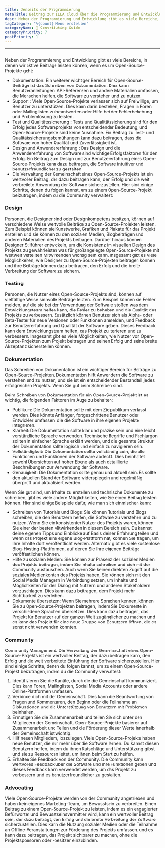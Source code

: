 ```yaml
---
title: Jenseits der Programmierung
metaTitle: Beitrag zur ILLA Cloud über die Programmierung und Entwicklung hinaus
desc: Neben der Programmierung und Entwicklung gibt es viele Bereiche, in denen wir aktiv zur ILLA Cloud beitragen können
tagCategory: "%{count} Menü erstellen"
categoryName: 📎 Contributing Guide
categoryPriority: 7
postPriority: 1
---
```


* * *

## <Heading hidden>Jenseits der Codierung</Heading>

Neben der Programmierung und Entwicklung gibt es viele Bereiche, in denen wir aktive Beiträge leisten können, wenn es um Open-Source-Projekte geht:

-   Dokumentation: Ein weiterer wichtiger Bereich für Open-Source-Beiträge ist das Schreiben von Dokumentation. Dies kann Benutzeranleitungen, API-Referenzen und andere Materialien umfassen, die Menschen helfen, die Software zu verstehen und zu nutzen.
-   Support : Viele Open-Source-Projekte verlassen sich auf Freiwillige, um Benutzer zu unterstützen. Dies kann darin bestehen, Fragen in Foren oder Mailinglisten zu beantworten oder Hilfe bei der Fehlerbehebung und Problemlösung zu leisten.
-   Test und Qualitätssicherung : Tests und Qualitätssicherung sind für den Erfolg jedes Softwareprojekts von entscheidender Bedeutung, und Open-Source-Projekte sind keine Ausnahme. Ein Beitrag zu Test- und Qualitätssicherungsbemühungen kann dazu beitragen, dass die Software von hoher Qualität und Zuverlässigkeit ist.
-   Design und Anwendererfahrung : Das Design und die Anwendererfahrung von Software sind wichtige Erfolgsfaktoren für den Erfolg. Ein Beitrag zum Design und zur Benutzererfahrung eines Open-Source-Projekts kann dazu beitragen, die Software intuitiver und benutzerfreundlicher zu gestalten.
-   Die Verwaltung der Gemeinschaft eines Open-Source-Projekts ist ein wertvoller Beitrag, der dazu beitragen kann, den Erfolg und die weit verbreitete Anwendung der Software sicherzustellen. Hier sind einige Schritte, denen du folgen kannst, um zu einem Open-Source-Projekt beizutragen, indem du die Community verwaltest:

### [](https://www.illacloud.com/zh-CN/blog/opensource-for-non-developers#design)Design

Personen, die Designer sind oder Designkompetenz besitzen, können auf verschiedene Weise wertvolle Beiträge zu Open-Source-Projekten leisten. Zum Beispiel können sie Kunstwerke, Grafiken und Plakate für das Projekt erstellen und sie können zu den sozialen Medien, Blogbeiträgen und anderen Materialien des Projekts beitragen. Darüber hinaus können Designer Stilführer entwickeln, um die Konsistenz im visuellen Design des Projekts zu gewährleisten was für großangelegte Open-Source-Projekte mit weltweit verteilten Mitwirkenden wichtig sein kann. Insgesamt gibt es viele Möglichkeiten, wie Designer zu Open-Source-Projekten beitragen können und ihre Beiträge können dazu beitragen, den Erfolg und die breite Verbreitung der Software zu sichern.

### [](https://www.illacloud.com/zh-CN/blog/opensource-for-non-developers#testing)Testing

Personen, die Nutzer eines Open-Source-Projekts sind, können auf vielfältige Weise sinnvolle Beiträge leisten. Zum Beispiel können sie Fehler melden, auf die sie bei der Verwendung der Software stoßen was dem Entwicklungsteam helfen kann, die Fehler zu beheben und die Qualität des Projekts zu verbessern. Zusätzlich können Benutzer sich als Alpha- oder Beta-Tester für neue Versionen oder Funktionen anmelden, und Feedback zur Benutzererfahrung und Qualität der Software geben. Dieses Feedback kann dem Entwicklungsteam helfen, das Projekt zu iterieren und zu verbessern. Insgesamt gibt es viele Möglichkeiten, wie Nutzer von Open-Source-Projekten zum Projekt beitragen und seinen Erfolg und seine breite Akzeptanz sicherstellen können.

### [](https://www.illacloud.com/zh-CN/blog/opensource-for-non-developers#documentation)Dokumentation

Das Schreiben von Dokumentation ist ein wichtiger Bereich für Beiträge zu Open-Source-Projekten. Dokumentation hilft Anwendern die Software zu verstehen und zu nutzen, und sie ist ein entscheidender Bestandteil jedes erfolgreichen Projekts. Wenn Sie gut beim Schreiben sind.

Beim Schreiben von Dokumentation für ein Open-Source-Projekt ist es wichtig, die folgenden Faktoren im Auge zu behalten:

-   Publikum: Die Dokumentation sollte mit dem Zielpublikum verfasst werden. Dies könnte Anfänger, fortgeschrittene Benutzer oder Entwickler umfassen, die die Software in ihre eigenen Projekte integrieren.
-   Klarheit: Die Dokumentation sollte klar und präzise sein und eine leicht verständliche Sprache verwenden. Technische Begriffe und Fachjargon sollten in einfacher Sprache erklärt werden, und die gesamte Struktur der Dokumentation sollte logisch und einfach zu navigieren sein.
-   Vollständigkeit: Die Dokumentation sollte vollständig sein, die alle Funktionen und Funktionen der Software abdeckt. Dies beinhaltet sowohl Übersichten auf hoher Ebene als auch detaillierte Beschreibungen zur Verwendung der Software.
-   Genauigkeit: Die Dokumentation sollte genau und aktuell sein. Es sollte den aktuellen Stand der Software widerspiegeln und regelmäßig überprüft und aktualisiert werden.

Wenn Sie gut sind, um Inhalte zu erstellen und technische Dokumente zu schreiben, gibt es viele andere Möglichkeiten, wie Sie einen Beitrag leisten können. Hier sind einige Beispiele dafür, wie man sich einmischen kann:

-   Schreiben von Tutorials und Blogs: Sie können Tutorials und Blogs schreiben, die den Benutzern helfen, die Software zu verstehen und zu nutzen. Wenn Sie ein konsistenter Nutzer des Projekts waren, können Sie einer der besten Mitwirkenden in diesem Bereich sein. Du kannst deine eigenen Tipps und Einblicke auf Basis deiner Erfahrung teilen und wenn das Projekt eine eigene Blog-Plattform hat, können Sie fragen, um Ihre Inhalte dort veröffentlicht werden. Alternativ gibt es viele kostenlose Blog-Hosting-Plattformen, auf denen Sie Ihre eigenen Beiträge veröffentlichen können.
-   Hilfe zu sozialen Medien: Sie können zur Präsenz der sozialen Medien des Projekts beitragen, indem Sie Inhalte schreiben und sich mit der Community austauschen. Auch wenn Sie keinen direkten Zugriff auf die sozialen Medienkonten des Projekts haben, Sie können sich mit den Social Media Managern in Verbindung setzen, um Inhalte und Möglichkeiten für den Dialog mit Nutzern und anderen Stakeholdern vorzuschlagen. Dies kann dazu beitragen, dem Projekt mehr Sichtbarkeit zu verleihen.
-   Dokumente übersetzen: Wenn Sie mehrere Sprachen kennen, können Sie zu Open-Source-Projekten beitragen, indem Sie Dokumente in verschiedene Sprachen übersetzen. Dies kann dazu beitragen, das Projekt für Benutzer auf der ganzen Welt zugänglicher zu machen und es kann das Projekt für eine neue Gruppe von Benutzern öffnen, die es sonst nicht verwenden konnten.

### [](https://www.illacloud.com/zh-CN/blog/opensource-for-non-developers#community)Community

Community Management: Die Verwaltung der Gemeinschaft eines Open-Source-Projekts ist ein wertvoller Beitrag, der dazu beitragen kann, den Erfolg und die weit verbreitete Einführung der Software sicherzustellen. Hier sind einige Schritte, denen du folgen kannst, um zu einem Open-Source-Projekt beizutragen, indem du die Community verwaltest:

1.  Identifizieren Sie die Kanäle, durch die die Gemeinschaft kommuniziert. Dies kann Foren, Mailinglisten, Social Media Accounts oder andere Online-Plattformen umfassen.
2.  Verbinde dich mit der Gemeinschaft. Dies kann die Beantwortung von Fragen und Kommentaren, den Beginn oder die Teilnahme an Diskussionen und die Unterstützung von Benutzern mit Problemen beinhalten.
3.  Ermutigen Sie die Zusammenarbeit und teilen Sie sich unter den Mitgliedern der Gemeinschaft. Open-Source-Projekte basieren auf Zusammenarbeit und Teilen und die Förderung dieser Werte innerhalb der Gemeinschaft ist wichtig.
4.  Hilf neuen Mitgliedern, loszulegen. Viele Open-Source-Projekte haben neue Benutzer, die nur mehr über die Software lernen. Du kannst diesen Benutzern helfen, indem du ihnen Ratschläge und Unterstützung gibst und sie zu Ressourcen leitet, um ihnen beim Start zu helfen.
5.  Erhalten Sie Feedback von der Community. Die Community kann wertvolles Feedback über die Software und ihre Funktionen geben und dieses Feedback kann verwendet werden, um das Projekt zu verbessern und es benutzerfreundlicher zu gestalten.

### [](https://www.illacloud.com/zh-CN/blog/opensource-for-non-developers#advocating)Advocating

Viele Open-Source-Projekte werden von der Community angetrieben und haben kein eigenes Marketing-Team, um Bewusstsein zu verbreiten. Einen Beitrag zu einem Open-Source-Projekt zu leisten, indem es ein engagierter Befürworter und Bewusstseinsvermittler wird, kann ein wertvoller Beitrag sein, der dazu beiträgt, den Erfolg und die breite Verbreitung der Software sicherzustellen. Dies kann die Nutzung sozialer Medien oder die Teilnahme an Offline-Veranstaltungen zur Förderung des Projekts umfassen. und es kann dazu beitragen, das Projekt sichtbarer zu machen, ohne die Projektsponsoren oder -besitzer einzubinden.
